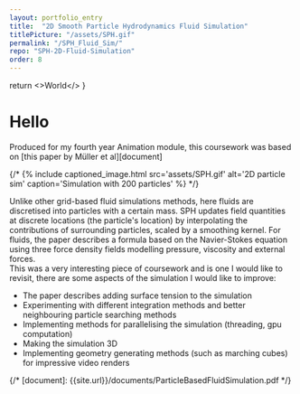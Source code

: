 ```yaml
---
layout: portfolio_entry
title:  "2D Smooth Particle Hydrodynamics Fluid Simulation"
titlePicture: "/assets/SPH.gif"
permalink: "/SPH_Fluid_Sim/"
repo: "SPH-2D-Fluid-Simulation"
order: 8
---
```

  return <>World</>
}

# Hello <Thing />

Produced for my fourth year Animation module, this coursework was based on [this paper by Müller et al][document]

{/* {% include captioned_image.html src='assets/SPH.gif' alt='2D particle sim' caption='Simulation with 200 particles' %} */}

Unlike other grid-based fluid simulations methods, here fluids are discretised into particles with a certain mass. SPH updates field quantities at discrete locations (the particle's location) by interpolating the contributions of surrounding particles, scaled by a smoothing kernel. For fluids, the paper describes a formula based on the Navier-Stokes equation using three force density fields modelling pressure, viscosity and external forces.\
This was a very interesting piece of coursework and is one I would like to revisit, there are some aspects of the simulation I would like to improve:
- The  paper describes adding surface tension to the simulation
- Experimenting with different integration methods and better neighbouring particle searching methods
- Implementing methods for parallelising the simulation (threading, gpu computation)
- Making the simulation 3D
- Implementing geometry generating methods (such as marching cubes) for impressive video renders

{/* [document]: {{site.url}}/documents/ParticleBasedFluidSimulation.pdf  */}